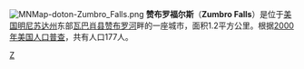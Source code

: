 {{coord|44|17|N|92|25|W|display=title}}
[[File:MNMap-doton-Zumbro_Falls.png|right]]
'''赞布罗福尔斯'''（'''Zumbro Falls'''）是位于[[美国|美国]][[明尼苏达州|明尼苏达州]]东部[[瓦巴肖县_(明尼苏达州)|瓦巴肖县]][[赞布罗河|赞布罗河]]畔的一座城市，面积1.2平方公里。根据[[2000年美国人口普查|2000年美国人口普查]]，共有人口177人。

{{Minnesota-stub}}

[[Category:明尼苏达州城市|Z]]